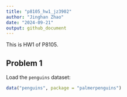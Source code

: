 ```yaml
---
title: "p8105_hw1_jz3902"
author: "Jinghan Zhao"
date: "2024-09-21"
output: github_document
---
```


This is HW1 of P8105.

## Problem 1

Load the `penguins` dataset:

```r
data("penguins", package = "palmerpenguins")
```


